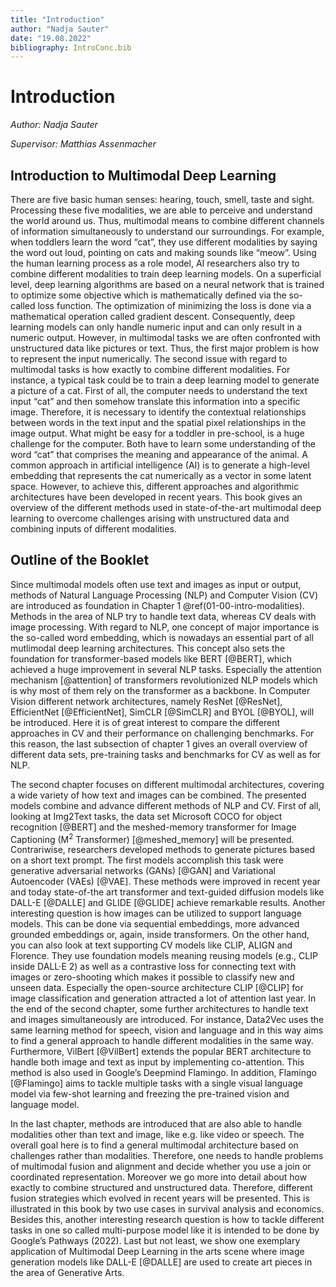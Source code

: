 ```yaml
---
title: "Introduction"
author: "Nadja Sauter"
date: "19.08.2022"
bibliography: IntroConc.bib
---
```


# Introduction

*Author: Nadja Sauter*  

*Supervisor: Matthias Assenmacher*



## Introduction to Multimodal Deep Learning  

There are five basic human senses: hearing, touch, smell, taste and sight. Processing these five modalities, we are able to perceive and understand the world around us. Thus, multimodal means to combine different channels of information simultaneously to understand our surroundings. For example, when toddlers learn the word “cat”, they use different modalities by saying the word out loud, pointing on cats and making sounds like “meow”. Using the human learning process as a role model, AI researchers also try to combine different modalities to train  deep learning models. On a superficial level, deep learning algorithms are based on a neural network that is trained to optimize some objective which is mathematically defined via the so-called loss function. The optimization of minimizing the loss is done via a mathematical operation called gradient descent. Consequently, deep learning models can only handle numeric input and can only result in a numeric output. However, in multimodal tasks we are often confronted with unstructured data like pictures or text. Thus, the first major problem is how to represent the input numerically. The second issue with regard to multimodal tasks is how exactly to combine different modalities.  For instance, a typical task could be to train a deep learning model to generate a picture of a cat. First of all, the computer needs to understand the text input “cat” and then somehow translate this information into a specific image. Therefore, it is necessary to identify the contextual relationships between words in the text input and the spatial pixel relationships in the image output. What might be easy for a toddler in pre-school, is a huge challenge for the computer. Both have to learn some understanding of the word "cat" that comprises the meaning and appearance of the animal. A common approach in artificial intelligence (AI) is to generate a high-level embedding that represents the cat numerically as a vector in some latent space. However, to achieve this, different approaches and algorithmic architectures have been developed in recent years. This book gives an overview of the different methods used in state-of-the-art multimodal deep learning to overcome challenges arising with unstructured data and combining inputs of different modalities.




## Outline of the Booklet  
Since multimodal models often use text and images as input or output, methods of Natural Language Processing (NLP) and Computer Vision (CV) are introduced as foundation in Chapter 1 \@ref(01-00-intro-modalities). Methods in the area of NLP try to handle text data, whereas CV deals with image processing. With regard to NLP, one concept of major importance is the so-called word embedding, which is nowadays an essential part of all mutlimodal deep learning architectures. This concept also sets the foundation for transformer-based models like BERT [@BERT], which achieved a huge improvement in several NLP tasks. Especially the attention mechanism [@attention] of transformers revolutionized NLP models which is why most of them rely on the transformer as a backbone. In Computer Vision different network architectures, namely ResNet [@ResNet], EfficientNet [@EfficientNet], SimCLR [@SimCLR] and BYOL [@BYOL], will be introduced. Here it is of great interest to compare the different approaches in CV and their performance on challenging benchmarks. For this reason, the last subsection of chapter 1 gives an overall overview of different data sets, pre-training tasks and benchmarks for CV as well as for NLP.  


\newline  

The second chapter focuses on different multimodal architectures, covering a wide variety of how text and images can be combined. The presented models combine and advance different methods of NLP and CV. First of all, looking at Img2Text tasks, the data set Microsoft COCO for object recognition [@BERT] and the meshed-memory transformer for Image Captioning (M^2^ Transformer) [@meshed_memory] will be presented. Contrariwise, researchers developed methods to generate pictures based on a short text prompt. The first models accomplish this task were generative adversarial networks (GANs) [@GAN] and Variational Autoencoder (VAEs) [@VAE]. These methods were improved in recent year and today state-of-the art transformer and text-guided diffusion models like DALL-E [@DALLE] and GLIDE [@GLIDE] achieve remarkable results. Another interesting question is how images can be utilized to support language models. This can be done via sequential embeddings, more advanced grounded embeddings or, again, inside transformers. On the other hand, you can also look at text supporting CV models like CLIP, ALIGN and Florence. They use foundation models meaning reusing models (e.g., CLIP inside DALL·E 2) as well as a contrastive loss for connecting text with images or zero-shooting which makes it possible to classify new and unseen data. Especially the open-source architecture CLIP [@CLIP] for image classification and generation attracted a lot of attention last year. In the end of the second chapter, some further architectures to handle text and images simultaneously are introduced. For instance, Data2Vec uses the same learning method for speech, vision and language and in this way aims to find a general approach to handle different modalities in the same way. Furthermore, VilBert [@VilBert] extends the popular BERT architecture to handle both image and text as input by implementing co-attention. This method is also used in Google's Deepmind Flamingo. In addition, Flamingo [@Flamingo] aims to tackle multiple tasks with a single visual language model via few-shot learning and freezing the pre-trained vision and language model.  

\newline  

In the last chapter, methods are introduced that are also able to handle modalities other than text and image, like e.g. like video or speech. The overall goal here is to find a general multimodal architecture based on challenges rather than modalities. Therefore, one needs to handle problems of multimodal fusion and alignment and decide whether you use a join or coordinated representation.  Moreover we go more into detail about how exactly to combine structured and unstructured data. Therefore, different fusion strategies which evolved in recent years will be presented. This is illustrated in this book by two use cases in survival analysis and economics. Besides this, another interesting research question is how to tackle different tasks in one so called multi-purpose model like it is intended to be done by Google’s Pathways (2022). Last but not least, we show one exemplary application of Multimodal Deep Learning in the arts scene where image generation models like DALL-E [@DALLE] are used to create art pieces in the area of Generative Arts. 


